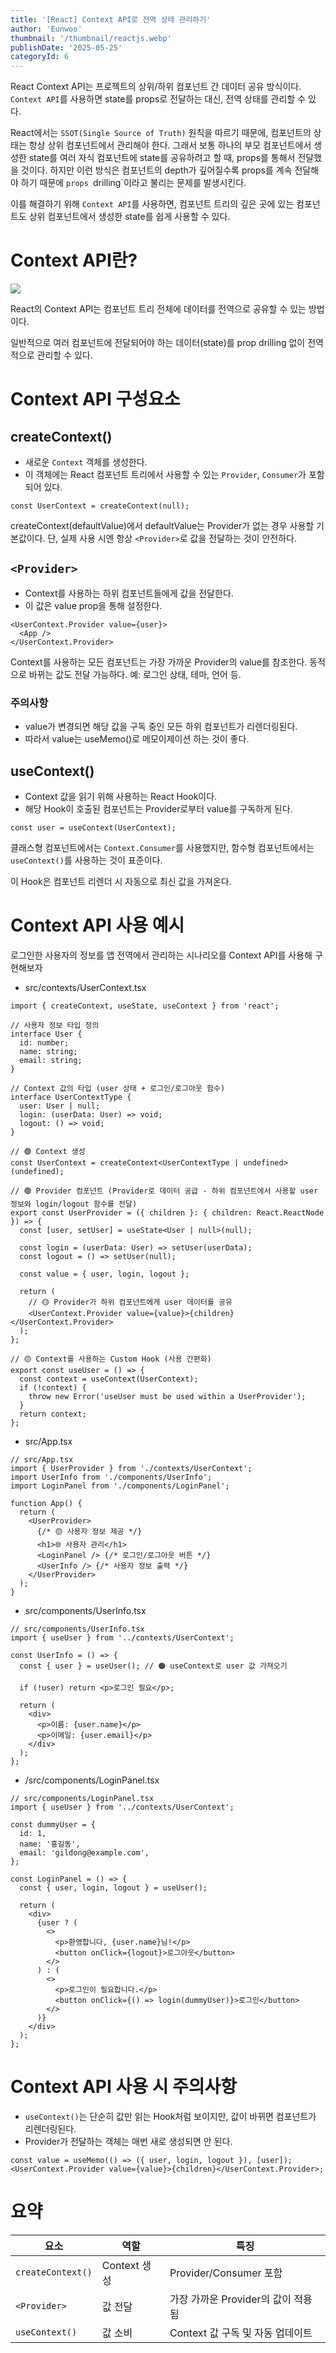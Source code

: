 ```yaml
---
title: '[React] Context API로 전역 상태 관리하기'
author: 'Eunwoo'
thumbnail: '/thumbnail/reactjs.webp'
publishDate: '2025-05-25'
categoryId: 6
---
```


React Context API는 프로젝트의 상위/하위 컴포넌트 간 데이터 공유 방식이다.
`Context API`를 사용하면 state를 props로 전달하는 대신, 전역 상태를 관리할 수 있다.

React에서는 `SSOT(Single Source of Truth)` 원칙을 따르기 때문에, 컴포넌트의 상태는 항상 상위 컴포넌트에서 관리해야 한다.
그래서 보통 하나의 부모 컴포넌트에서 생성한 state를 여러 자식 컴포넌트에 state를 공유하려고 할 때, props를 통해서 전달했을 것이다.
하지만 이런 방식은 컴포넌트의 depth가 깊어질수록 props를 계속 전달해야 하기 때문에 `props `drilling`이라고 불리는 문제를 발생시킨다.

이를 해결하기 위해 `Context API`를 사용하면, 컴포넌트 트리의 깊은 곳에 있는 컴포넌트도 상위 컴포넌트에서 생성한 state를 쉽게 사용할 수 있다.

# Context API란?

![](https://velog.velcdn.com/images/eunwoo1341/post/498f93bc-51c4-4fda-baad-c6db66c33611/image.png)

React의 Context API는 컴포넌트 트리 전체에 데이터를 전역으로 공유할 수 있는 방법이다.

일반적으로 여러 컴포넌트에 전달되어야 하는 데이터(state)를 prop drilling 없이 전역적으로 관리할 수 있다.

# Context API 구성요소

## createContext()

- 새로운 `Context` 객체를 생성한다.
- 이 객체에는 React 컴포넌트 트리에서 사용할 수 있는 `Provider`, `Consumer`가 포함되어 있다.

```tsx
const UserContext = createContext(null);
```

createContext(defaultValue)에서 defaultValue는 Provider가 없는 경우 사용할 기본값이다.
단, 실제 사용 시엔 항상 `<Provider>`로 값을 전달하는 것이 안전하다.

## `<Provider>`

- Context를 사용하는 하위 컴포넌트들에게 값을 전달한다.
- 이 값은 value prop을 통해 설정한다.

```tsx
<UserContext.Provider value={user}>
  <App />
</UserContext.Provider>
```

Context를 사용하는 모든 컴포넌트는 가장 가까운 Provider의 value를 참조한다.
동적으로 바뀌는 값도 전달 가능하다. 예: 로그인 상태, 테마, 언어 등.

### 주의사항

- value가 변경되면 해당 값을 구독 중인 모든 하위 컴포넌트가 리렌더링된다.
- 따라서 value는 useMemo()로 메모이제이션 하는 것이 좋다.

## useContext()

- Context 값을 읽기 위해 사용하는 React Hook이다.
- 해당 Hook이 호출된 컴포넌트는 Provider로부터 value를 구독하게 된다.

```tsx
const user = useContext(UserContext);
```

클래스형 컴포넌트에서는 `Context.Consumer`를 사용했지만, 함수형 컴포넌트에서는 `useContext()`를 사용하는 것이 표준이다.

이 Hook은 컴포넌트 리렌더 시 자동으로 최신 값을 가져온다.

# Context API 사용 예시

로그인한 사용자의 정보를 앱 전역에서 관리하는 시나리오를 Context API를 사용해 구현해보자

- src/contexts/UserContext.tsx

```tsx
import { createContext, useState, useContext } from 'react';

// 사용자 정보 타입 정의
interface User {
  id: number;
  name: string;
  email: string;
}

// Context 값의 타입 (user 상태 + 로그인/로그아웃 함수)
interface UserContextType {
  user: User | null;
  login: (userData: User) => void;
  logout: () => void;
}

// 🟢 Context 생성
const UserContext = createContext<UserContextType | undefined>(undefined);

// 🟢 Provider 컴포넌트 (Provider로 데이터 공급 - 하위 컴포넌트에서 사용할 user 정보와 login/logout 함수를 전달)
export const UserProvider = ({ children }: { children: React.ReactNode }) => {
  const [user, setUser] = useState<User | null>(null);

  const login = (userData: User) => setUser(userData);
  const logout = () => setUser(null);

  const value = { user, login, logout };

  return (
    // 🟡 Provider가 하위 컴포넌트에게 user 데이터를 공유
    <UserContext.Provider value={value}>{children}</UserContext.Provider>
  );
};

// 🟡 Context를 사용하는 Custom Hook (사용 간편화)
export const useUser = () => {
  const context = useContext(UserContext);
  if (!context) {
    throw new Error('useUser must be used within a UserProvider');
  }
  return context;
};
```

- src/App.tsx

```tsx
// src/App.tsx
import { UserProvider } from './contexts/UserContext';
import UserInfo from './components/UserInfo';
import LoginPanel from './components/LoginPanel';

function App() {
  return (
    <UserProvider>
      {/* 🟡 사용자 정보 제공 */}
      <h1>🌐 사용자 관리</h1>
      <LoginPanel /> {/* 로그인/로그아웃 버튼 */}
      <UserInfo /> {/* 사용자 정보 출력 */}
    </UserProvider>
  );
}
```

- src/components/UserInfo.tsx

```tsx
// src/components/UserInfo.tsx
import { useUser } from '../contexts/UserContext';

const UserInfo = () => {
  const { user } = useUser(); // 🟠 useContext로 user 값 가져오기

  if (!user) return <p>로그인 필요</p>;

  return (
    <div>
      <p>이름: {user.name}</p>
      <p>이메일: {user.email}</p>
    </div>
  );
};
```

- /src/components/LoginPanel.tsx

```tsx
// src/components/LoginPanel.tsx
import { useUser } from '../contexts/UserContext';

const dummyUser = {
  id: 1,
  name: '홍길동',
  email: 'gildong@example.com',
};

const LoginPanel = () => {
  const { user, login, logout } = useUser();

  return (
    <div>
      {user ? (
        <>
          <p>환영합니다, {user.name}님!</p>
          <button onClick={logout}>로그아웃</button>
        </>
      ) : (
        <>
          <p>로그인이 필요합니다.</p>
          <button onClick={() => login(dummyUser)}>로그인</button>
        </>
      )}
    </div>
  );
};
```

# Context API 사용 시 주의사항

- `useContext()`는 단순히 값만 읽는 Hook처럼 보이지만, 값이 바뀌면 컴포넌트가 리렌더링된다.
- Provider가 전달하는 객체는 매번 새로 생성되면 안 된다.

```tsx
const value = useMemo(() => ({ user, login, logout }), [user]);
<UserContext.Provider value={value}>{children}</UserContext.Provider>;
```

# 요약

| 요소              | 역할         | 특징                               |
| ----------------- | ------------ | ---------------------------------- |
| `createContext()` | Context 생성 | Provider/Consumer 포함             |
| `<Provider>`      | 값 전달      | 가장 가까운 Provider의 값이 적용됨 |
| `useContext()`    | 값 소비      | Context 값 구독 및 자동 업데이트   |
